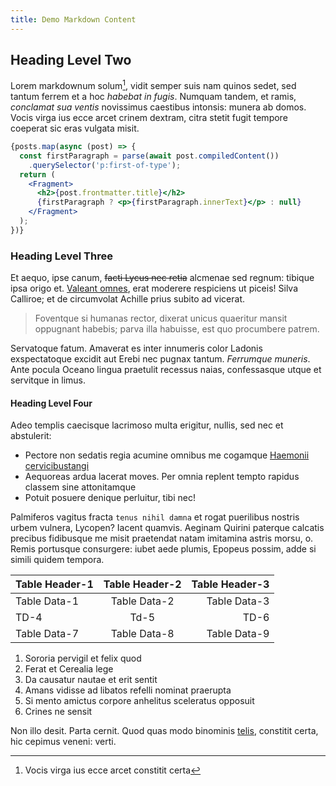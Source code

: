 ```yaml
---
title: Demo Markdown Content
---
```


## Heading Level Two

Lorem markdownum solum[^1], vidit semper suis nam quinos sedet, sed tantum ferrem et
a hoc *habebat in fugis*. Numquam tandem, et ramis, *conclamat sua ventis*
novissimus caestibus intonsis: munera ab domos. Vocis virga ius ecce arcet
crinem dextram, citra stetit fugit tempore coeperat sic eras vulgata misit.
```jsx
{posts.map(async (post) => {
  const firstParagraph = parse(await post.compiledContent())
    .querySelector('p:first-of-type');
  return (
    <Fragment>
      <h2>{post.frontmatter.title}</h2>
      {firstParagraph ? <p>{firstParagraph.innerText}</p> : null}
    </Fragment>
  );
})}
```

### Heading Level Three

Et aequo, ipse canum, ~~facti Lycus nec retia~~ alcmenae sed regnum: tibique ipsa
origo et. [Valeant omnes](http://displicetquisquam.net/), erat moderere
respiciens ut piceis! Silva Calliroe; et de circumvolat Achille prius subito ad
vicerat. 

> Foventque si humanas rector, dixerat unicus quaeritur mansit oppugnant habebis; parva illa habuisse, est quo procumbere patrem.

Servatoque fatum. Amaverat es inter innumeris color Ladonis exspectatoque
excidit aut Erebi nec pugnax tantum. *Ferrumque muneris*. Ante pocula Oceano
lingua praetulit recessus naias, confessasque utque et servitque in limus.

#### Heading Level Four

Adeo templis caecisque lacrimoso multa erigitur, nullis, sed nec et abstulerit: 

- Pectore non sedatis regia acumine omnibus me cogamque [Haemonii cervicibustangi](http://www.quid.io/fatentur) 
- Aequoreas ardua lacerat moves. Per omnia replent tempto rapidus classem sine attonitamque 
- Potuit posuere denique perluitur, tibi nec!

Palmiferos vagitus fracta `tenus nihil damna` et rogat puerilibus nostris urbem
vulnera, Lycopen? Iacent quamvis. Aeginam Quirini paterque calcatis precibus
fidibusque me misit praetendat natam imitamina astris morsu, o. Remis portusque
consurgere: iubet aede plumis, Epopeus possim, adde si simili quidem tempora.

Table Header-1 | Table Header-2 | Table Header-3
:--- | :---: | ---:
Table Data-1 | Table Data-2 | Table Data-3
TD-4 | Td-5 | TD-6
Table Data-7 | Table Data-8 | Table Data-9

1. Sororia pervigil et felix quod
2. Ferat et Cerealia lege
3. Da causatur nautae et erit sentit
4. Amans vidisse ad libatos refelli nominat praerupta
5. Si mento amictus corpore anhelitus sceleratus opposuit
6. Crines ne sensit

Non illo desit. Parta cernit. Quod quas modo binominis
[telis](http://auspiciis.org/), constitit certa, hic cepimus veneni: verti.

[^1]: Vocis virga ius ecce arcet constitit certa